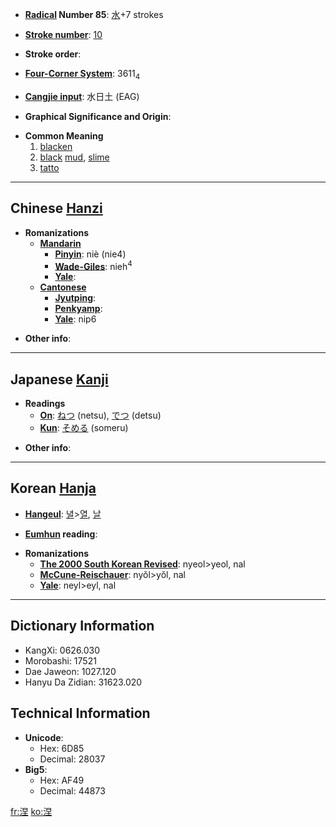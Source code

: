 * '''[[Wiktionary:Chinese radical index| Radical]] Number 85''': [[Wiktionary:Chinese radical index 水|水]]+7 strokes

* '''[[Wiktionary:Chinese total strokes index|Stroke number]]''': [[Wiktionary:Chinese total strokes index 10|10]]

* '''Stroke order''': 

* '''[[Wiktionary:Chinese four corner index|Four-Corner System]]''': 3611<sub>4</sub>

* '''[[Wiktionary:Chinese Cangjie index|Cangjie input]]''': 水日土 (EAG)

* '''Graphical Significance and Origin''': 

* '''Common Meaning'''
*#[[blacken]]
*# [[black]] [[mud]], [[slime]]
*# [[tatto]]<!-- shouldn't this be "[[tattoo]]"? -->

----

== Chinese [[Hanzi]] ==

* '''Romanizations'''
** '''[[Mandarin]]'''
*** '''[[Pinyin]]''': niè (nie4)
*** '''[[Wade-Giles]]''': nieh<sup>4</sup>
*** '''[[Yale]]''': 
** '''[[Cantonese]]'''
*** '''[[Jyutping]]''':
*** '''[[Penkyamp]]''': 
*** '''[[Yale]]''': nip6

* '''Other info''': 

----

== Japanese [[Kanji]] ==

* '''Readings'''
** '''[[On]]''': [[ねつ]] (netsu), [[でつ]] (detsu)
** '''[[Kun]]''': [[そめる]] (someru)

* '''Other info''':  

----

== Korean [[Hanja]] ==

* '''[[Hangeul]]''': [[녈]]>[[열]], [[날]]

* '''[[Eumhun]] reading''': 

* '''Romanizations'''
** '''[[The 2000 South Korean Revised Romanization|The 2000 South Korean Revised]]''': nyeol>yeol, nal
** '''[[McCune-Reischauer]]''': nyŏl>yŏl, nal
** '''[[Yale]]''': neyl>eyl, nal

----

== Dictionary Information ==

* KangXi: 0626.030
* Morobashi: 17521
* Dae Jaweon: 1027.120
* Hanyu Da Zidian: 31623.020

== Technical Information ==

* '''Unicode''':
** Hex: 6D85
** Decimal: 28037
* '''Big5''':
** Hex: AF49
** Decimal: 44873

[[fr:涅]]
[[ko:涅]]